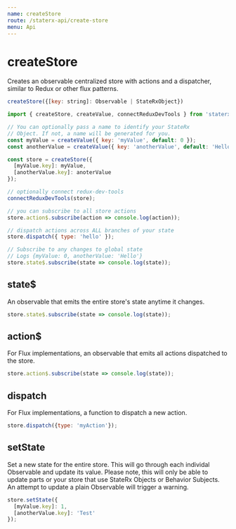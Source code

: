 ```yaml
---
name: createStore
route: /staterx-api/create-store
menu: Api
---
```


# createStore

Creates an observable centralized store with actions and a dispatcher, similar to Redux or other flux patterns.

```js
createStore({[key: string]: Observable | StateRxObject})
```

```js
import { createStore, createValue, connectReduxDevTools } from 'staterx';

// You can optionally pass a name to identify your StateRx
// Object. If not, a name will be generated for you.
const myValue = createValue({ key: 'myValue', default: 0 });
const anotherValue = createValue({ key: 'anotherValue', default: 'Hello' });

const store = createStore({
  [myValue.key]: myValue,
  [anotherValue.key]: anoterValue
});

// optionally connect redux-dev-tools
connectReduxDevTools(store);

// you can subscribe to all store actions
store.action$.subscribe(action => console.log(action));

// dispatch actions across ALL branches of your state
store.dispatch({ type: 'hello' });

// Subscribe to any changes to global state
// Logs {myValue: 0, anotherValue: 'Hello'}
store.state$.subscribe(state => console.log(state));
```

## state$

An observable that emits the entire store's state anytime it changes.

```js
store.state$.subscribe(state => console.log(state));
```

## action$

For Flux implementations, an observable that emits all actions dispatched to the store.

```js
store.action$.subscribe(state => console.log(state));
```

## dispatch

For Flux implementations, a function to dispatch a new action.

```js
store.dispatch({type: 'myAction'});
```

## setState

Set a new state for the entire store. This will go through each individal Observable and update its value. Please note, this will only be able to update parts or your store that use StateRx Objects or Behavior Subjects. An attempt to update a plain Observable will trigger a warning.

```js
store.setState({
  [myValue.key]: 1,
  [anotherValue.key]: 'Test'
});
```